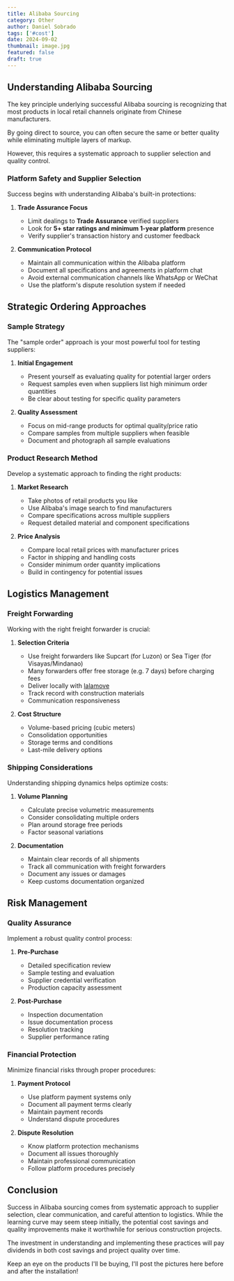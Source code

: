 ```yaml
---
title: Alibaba Sourcing
category: Other
author: Daniel Sobrado
tags: ['#cost']
date: 2024-09-02
thumbnail: image.jpg
featured: false
draft: true
---
```


## Understanding Alibaba Sourcing

The key principle underlying successful Alibaba sourcing is recognizing that most products in local retail channels originate from Chinese manufacturers. 

By going direct to source, you can often secure the same or better quality while eliminating multiple layers of markup. 

However, this requires a systematic approach to supplier selection and quality control.

### Platform Safety and Supplier Selection

Success begins with understanding Alibaba's built-in protections:

1. **Trade Assurance Focus**
   - Limit dealings to **Trade Assurance** verified suppliers
   - Look for **5+ star ratings and minimum 1-year platform** presence
   - Verify supplier's transaction history and customer feedback

2. **Communication Protocol**
   - Maintain all communication within the Alibaba platform
   - Document all specifications and agreements in platform chat
   - Avoid external communication channels like WhatsApp or WeChat
   - Use the platform's dispute resolution system if needed

## Strategic Ordering Approaches

### Sample Strategy
The "sample order" approach is your most powerful tool for testing suppliers:

1. **Initial Engagement**
   - Present yourself as evaluating quality for potential larger orders
   - Request samples even when suppliers list high minimum order quantities
   - Be clear about testing for specific quality parameters

2. **Quality Assessment**
   - Focus on mid-range products for optimal quality/price ratio
   - Compare samples from multiple suppliers when feasible
   - Document and photograph all sample evaluations

### Product Research Method

Develop a systematic approach to finding the right products:

1. **Market Research**
   - Take photos of retail products you like
   - Use Alibaba's image search to find manufacturers
   - Compare specifications across multiple suppliers
   - Request detailed material and component specifications

2. **Price Analysis**
   - Compare local retail prices with manufacturer prices
   - Factor in shipping and handling costs
   - Consider minimum order quantity implications
   - Build in contingency for potential issues

## Logistics Management

### Freight Forwarding

Working with the right freight forwarder is crucial:

1. **Selection Criteria**
   - Use freight forwarders like Supcart (for Luzon) or Sea Tiger (for Visayas/Mindanao)
   - Many forwarders offer free storage (e.g. 7 days) before charging fees
   - Deliver locally with [lalamove](https://www.lalamove.com/en-ph/all-delivery-pricing-detail)
   - Track record with construction materials
   - Communication responsiveness

2. **Cost Structure**
   - Volume-based pricing (cubic meters)
   - Consolidation opportunities
   - Storage terms and conditions
   - Last-mile delivery options

### Shipping Considerations

Understanding shipping dynamics helps optimize costs:

1. **Volume Planning**
   - Calculate precise volumetric measurements
   - Consider consolidating multiple orders
   - Plan around storage free periods
   - Factor seasonal variations

2. **Documentation**
   - Maintain clear records of all shipments
   - Track all communication with freight forwarders
   - Document any issues or damages
   - Keep customs documentation organized

## Risk Management

### Quality Assurance

Implement a robust quality control process:

1. **Pre-Purchase**
   - Detailed specification review
   - Sample testing and evaluation
   - Supplier credential verification
   - Production capacity assessment

2. **Post-Purchase**
   - Inspection documentation
   - Issue documentation process
   - Resolution tracking
   - Supplier performance rating

### Financial Protection

Minimize financial risks through proper procedures:

1. **Payment Protocol**
   - Use platform payment systems only
   - Document all payment terms clearly
   - Maintain payment records
   - Understand dispute procedures

2. **Dispute Resolution**
   - Know platform protection mechanisms
   - Document all issues thoroughly
   - Maintain professional communication
   - Follow platform procedures precisely

## Conclusion

Success in Alibaba sourcing comes from systematic approach to supplier selection, clear communication, and careful attention to logistics. While the learning curve may seem steep initially, the potential cost savings and quality improvements make it worthwhile for serious construction projects.

The investment in understanding and implementing these practices will pay dividends in both cost savings and project quality over time.

Keep an eye on the products I'll be buying, I'll post the pictures here before and after the installation!
